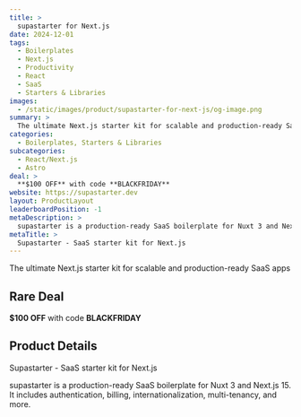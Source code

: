 ```yaml
---
title: >
  supastarter for Next.js
date: 2024-12-01
tags:
  - Boilerplates
  - Next.js
  - Productivity
  - React
  - SaaS
  - Starters & Libraries
images:
  - /static/images/product/supastarter-for-next-js/og-image.png
summary: >
  The ultimate Next.js starter kit for scalable and production-ready SaaS apps
categories:
  - Boilerplates, Starters & Libraries
subcategories:
  - React/Next.js
  - Astro
deal: >
  **$100 OFF** with code **BLACKFRIDAY**
website: https://supastarter.dev
layout: ProductLayout
leaderboardPosition: -1
metaDescription: >
  supastarter is a production-ready SaaS boilerplate for Nuxt 3 and Next.js 15. It includes authentication, billing, internationalization, multi-tenancy, and more.
metaTitle: >
  Supastarter - SaaS starter kit for Next.js
---
```

The ultimate Next.js starter kit for scalable and production-ready SaaS apps

## Rare Deal

**$100 OFF** with code **BLACKFRIDAY**

## Product Details

Supastarter - SaaS starter kit for Next.js

supastarter is a production-ready SaaS boilerplate for Nuxt 3 and Next.js 15. It includes authentication, billing, internationalization, multi-tenancy, and more.
